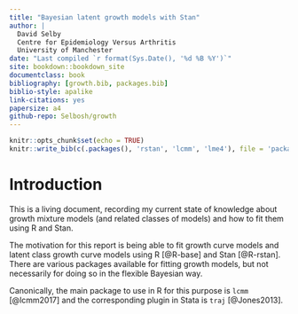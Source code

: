```yaml
---
title: "Bayesian latent growth models with Stan"
author: |
  David Selby  
  Centre for Epidemiology Versus Arthritis  
  University of Manchester
date: "Last compiled `r format(Sys.Date(), '%d %B %Y')`"
site: bookdown::bookdown_site
documentclass: book
bibliography: [growth.bib, packages.bib]
biblio-style: apalike
link-citations: yes
papersize: a4
github-repo: Selbosh/growth
---
```


```r
knitr::opts_chunk$set(echo = TRUE)
knitr::write_bib(c(.packages(), 'rstan', 'lcmm', 'lme4'), file = 'packages.bib')
```

# Introduction {-}

This is a living document, recording my current state of knowledge about growth mixture models (and related classes of models) and how to fit them using R and Stan.

The motivation for this report is being able to fit growth curve models and latent class growth curve models using R [@R-base] and Stan [@R-rstan].
There are various packages available for fitting growth models, but not necessarily for doing so in the flexible Bayesian way.

Canonically, the main package to use in R for this purpose is `lcmm` [@lcmm2017] and the corresponding plugin in Stata is `traj` [@Jones2013].

